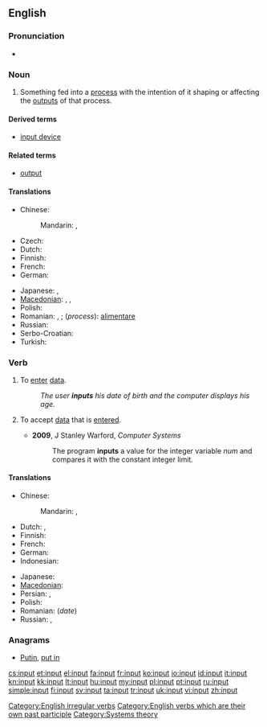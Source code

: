 {{wikipedia}}
==English==

===Pronunciation===
* {{IPA|/ˈɪnpʊt/}}

===Noun===
{{en-noun}}

# Something fed into a [[process]] with the intention of it shaping or affecting the [[outputs]] of that process.

====Derived terms====
* [[input device]]

====Related terms====
* [[output]]

====Translations====
{{trans-top|something fed into a process}}
* Chinese:
*: Mandarin: {{t-|cmn|輸入|sc=Hani}},  {{t-|cmn|输入|tr=shūrù|sc=Hani}}
* Czech: {{t-|cs|vstup|m}}
* Dutch: {{t-|nl|invoer}}
* Finnish: {{t-|fi|syöte}}
* French: {{t+|fr|entrée|f}}
* German: {{t+|de|Eingabe|f}}
{{trans-mid}}
* Japanese: {{t+|ja|入力|tr=にゅうりょく, nyūryoku}},  {{t+|ja|インプット|tr=inputto}}
* [[Macedonian]]: {{t|mk|внос|m|tr=vnos}},  {{t-|mk|влез|m|tr=vlez}},  {{t|mk|вложување|n|tr=vložúvanje}}
* Polish: {{t|pl|wkład}}
* Romanian: {{t|ro|intrare|f}}, {{t|ro|intrări|f|p}}; (''process''): [[alimentare]] {{f|s}}
* Russian: {{t+|ru|ввод|m|tr=vvod}}
* Serbo-Croatian: {{t|sh|unos|xs=Serbo-Croatian}}
* Turkish: {{t+|tr|girdi}}
{{trans-bottom}}

===Verb===
{{en-verb|inputs|inputting|'''input''' or '''[[inputted]]'''}}

# {{transitive}} To [[enter#Verb|enter]] [[data]].
#: ''The user '''inputs''' his date of birth and the computer displays his age.''
# {{transitive}} To accept [[data]] that is [[enter]]ed.
#* '''2009''', J Stanley Warford, ''Computer Systems''
#*: The program '''inputs''' a value for the integer variable ''num'' and compares it with the constant integer limit.

====Translations====
{{trans-top|to enter data}}
* Chinese:
*: Mandarin: {{t-|cmn|輸入|sc=Hani}},  {{t-|cmn|输入|tr=shūrù|sc=Hani}}
* Dutch: {{t-|nl|ingeven}}, {{t+|nl|invoeren}}
* Finnish: {{t+|fi|syöttää}}
* French: {{t+|fr|rentrer}}
* German: {{t+|de|eingeben}}
* Indonesian: {{t-|id|masuk|alt=memasukkan|xs=Indonesian}}
{{trans-mid}}
* Japanese: {{t+|ja|入力|alt=入力する|tr=にゅうりょくする, nyūryoku-suru}}
* [[Macedonian]]: {{t|mk|внeсува|tr=vnésuva}}
* Persian: {{t|fa|درونداد|xs=Persian}},  {{t|fa|دروندادن|xs=Persian}}
* Polish: {{t|pl|wprowadzać dane}}
* Romanian: {{t|ro|introduce}} (''date'')
* Russian: {{t|ru|вводить|tr=vvodít'}} {{impf}}, {{t|ru|ввести|tr=vvestí}} {{pf.}}
{{trans-bottom}}

===Anagrams===
* [[Putin#English|Putin]], [[put in#English|put in]]

[[Category:English irregular verbs]]
[[Category:English verbs which are their own past participle]]
[[Category:Systems theory]]

[[cs:input]]
[[et:input]]
[[el:input]]
[[fa:input]]
[[fr:input]]
[[ko:input]]
[[io:input]]
[[id:input]]
[[it:input]]
[[kn:input]]
[[kk:input]]
[[lt:input]]
[[hu:input]]
[[my:input]]
[[pl:input]]
[[pt:input]]
[[ru:input]]
[[simple:input]]
[[fi:input]]
[[sv:input]]
[[ta:input]]
[[tr:input]]
[[uk:input]]
[[vi:input]]
[[zh:input]]
